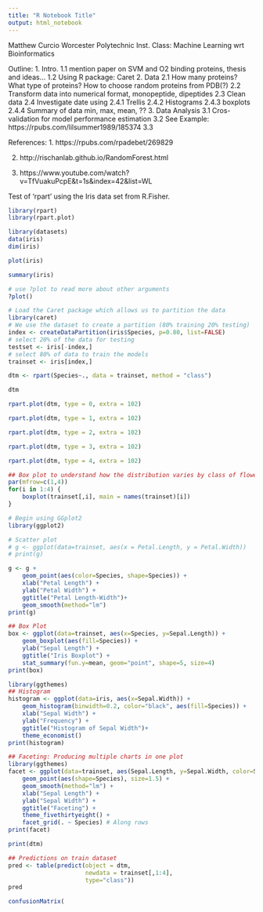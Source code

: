 ```yaml
---
title: "R Notebook Title"
output: html_notebook
---
```

Matthew Curcio
Worcester Polytechnic Inst.
Class: Machine Learning wrt Bioinformatics

Outline:
1. Intro.
  1.1 mention paper on SVM and O2 binding proteins, thesis and ideas...
  1.2 Using R package: Caret
2. Data
  2.1 How many proteins? What type of proteins? 
      How to choose random proteins from PDB(?)
  2.2 Transform data into numerical format, monopeptide, dipeptides
  2.3 Clean data
  2.4 Investigate date using
    2.4.1 Trellis
    2.4.2 Histograms
    2.4.3 boxplots
    2.4.4 Summary of data min, max, mean, ??
3. Data Analysis
  3.1 Cros-validation for model performance estimation
  3.2 See Example: https://rpubs.com/lilsummer1989/185374
  3.3 
    
  
  
  
References:
1. https://rpubs.com/rpadebet/269829

2. http://rischanlab.github.io/RandomForest.html

3. https://www.youtube.com/watch?v=TfVuakuPcpE&t=1s&index=42&list=WL

Test of 'rpart' using the Iris data set from R.Fisher.

```r
library(rpart)
library(rpart.plot)
```

```r
library(datasets)
data(iris)
dim(iris)

plot(iris)

summary(iris)
```
```r
# use ?plot to read more about other arguments
?plot()
```


```r
# Load the Caret package which allows us to partition the data
library(caret)
# We use the dataset to create a partition (80% training 20% testing)
index <- createDataPartition(iris$Species, p=0.80, list=FALSE)
# select 20% of the data for testing
testset <- iris[-index,]
# select 80% of data to train the models
trainset <- iris[index,]

dtm <- rpart(Species~., data = trainset, method = "class")

```

```r
dtm
```

```r
rpart.plot(dtm, type = 0, extra = 102)

```

```r
rpart.plot(dtm, type = 1, extra = 102)
```

```r
rpart.plot(dtm, type = 2, extra = 102)
```

```r
rpart.plot(dtm, type = 3, extra = 102)
```

```r
rpart.plot(dtm, type = 4, extra = 102)
```

```r
## Box plot to understand how the distribution varies by class of flower
par(mfrow=c(1,4))
for(i in 1:4) {
    boxplot(trainset[,i], main = names(trainset)[i])
}
```

```r
# Begin using GGplot2
library(ggplot2)

# Scatter plot
# g <- ggplot(data=trainset, aes(x = Petal.Length, y = Petal.Width))
# print(g)

g <- g + 
    geom_point(aes(color=Species, shape=Species)) +
    xlab("Petal Length") +
    ylab("Petal Width") +
    ggtitle("Petal Length-Width")+
    geom_smooth(method="lm")
print(g)
```

```r
## Box Plot
box <- ggplot(data=trainset, aes(x=Species, y=Sepal.Length)) +
    geom_boxplot(aes(fill=Species)) + 
    ylab("Sepal Length") +
    ggtitle("Iris Boxplot") +
    stat_summary(fun.y=mean, geom="point", shape=5, size=4) 
print(box)

```

```r
library(ggthemes)
## Histogram
histogram <- ggplot(data=iris, aes(x=Sepal.Width)) +
    geom_histogram(binwidth=0.2, color="black", aes(fill=Species)) + 
    xlab("Sepal Width") +  
    ylab("Frequency") + 
    ggtitle("Histogram of Sepal Width")+
    theme_economist()
print(histogram)
```

```r
## Faceting: Producing multiple charts in one plot
library(ggthemes)
facet <- ggplot(data=trainset, aes(Sepal.Length, y=Sepal.Width, color=Species))+
    geom_point(aes(shape=Species), size=1.5) + 
    geom_smooth(method="lm") +
    xlab("Sepal Length") +
    ylab("Sepal Width") +
    ggtitle("Faceting") +
    theme_fivethirtyeight() +
    facet_grid(. ~ Species) # Along rows
print(facet)
```

```r
print(dtm)
```


```r
## Predictions on train dataset
pred <- table(predict(object = dtm, 
                      newdata = trainset[,1:4],
                      type="class"))
pred
```

```r
confusionMatrix(
```






